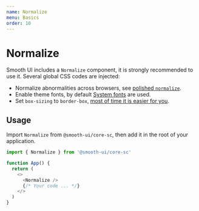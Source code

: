 ```yaml
---
name: Normalize
menu: Basics
order: 10
---
```


# Normalize

Smooth UI includes a `Normalize` component, it is strongly recommended to use it. Several global CSS codes are injected:

- Normalize abnormalities across browsers, see [polished `normalize`](https://polished.js.org/docs/#normalize).
- Enable theme fonts, by default [System fonts](https://css-tricks.com/snippets/css/system-font-stack/) are used.
- Set `box-sizing` to `border-box`, [most of time it is easier for you](https://www.paulirish.com/2012/box-sizing-border-box-ftw/).

## Usage

Import `Normalize` from `@smooth-ui/core-sc`, then add it in the root of your application.

```js
import { Normalize } from '@smooth-ui/core-sc'

function App() {
  return (
    <>
      <Normalize />
      {/* Your code ... */}
    </>
  )
}
```
